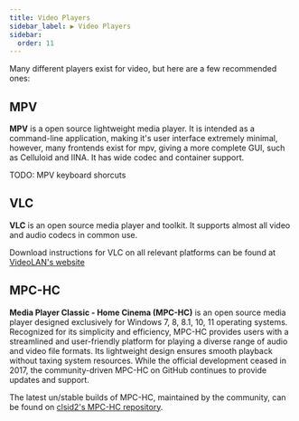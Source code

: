 ```yaml
---
title: Video Players
sidebar_label: ▶️ Video Players
sidebar:
  order: 11    
---
```




Many different players exist for video, but here are a few recommended ones:

## MPV

**MPV** is a open source lightweight media player. It is intended as a command-line application, making it's user interface extremely minimal, however, many frontends exist for mpv, giving a more complete GUI, such as Celluloid and IINA. It has wide codec and container support.

TODO: MPV keyboard shorcuts


## VLC

**VLC** is an open source media player and toolkit. It supports almost all video and audio codecs in common use.


Download instructions for VLC on all relevant platforms can be found at [VideoLAN's website](https://www.videolan.org/vlc/#download)


## MPC-HC

**Media Player Classic - Home Cinema (MPC-HC)** is an open source media player designed exclusively for Windows 7, 8, 8.1, 10, 11 operating systems. Recognized for its simplicity and efficiency, MPC-HC provides users with a streamlined and user-friendly platform for playing a diverse range of audio and video file formats. Its lightweight design ensures smooth playback without taxing system resources. While the official development ceased in 2017, the community-driven MPC-HC on GitHub continues to provide updates and support.

The latest un/stable builds of MPC-HC, maintained by the community, can be found on [clsid2's MPC-HC repository](https://github.com/clsid2/mpc-hc/releases).

